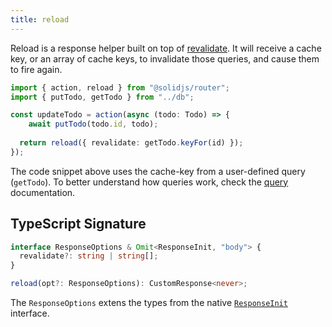```yaml
---
title: reload
---
```


Reload is a response helper built on top of [revalidate](/solid-router/reference/response-helpers/revalidate).
It will receive a cache key, or an array of cache keys, to invalidate those queries, and cause them to fire again.

```ts title="/actions/update-todo.ts" {7}
import { action, reload } from "@solidjs/router";
import { putTodo, getTodo } from "../db";

const updateTodo = action(async (todo: Todo) => {
	await putTodo(todo.id, todo);
	
  return reload({ revalidate: getTodo.keyFor(id) });
});
```

The code snippet above uses the cache-key from a user-defined query (`getTodo`). 
To better understand how queries work, check the [query](/solid-router/reference/data-apis/query) documentation.

## TypeScript Signature

```ts
interface ResponseOptions & Omit<ResponseInit, "body"> {
  revalidate?: string | string[];
}

reload(opt?: ResponseOptions): CustomResponse<never>;
```

The `ResponseOptions` extens the types from the native [`ResponseInit`](https://developer.mozilla.org/en-US/docs/Web/API/Response/Response#options) interface.